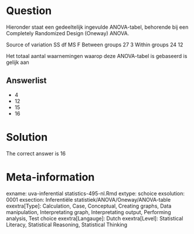 Question
========

Hieronder staat een gedeeltelijk ingevulde ANOVA-tabel, behorende bij een Completely Randomized Design (Oneway) ANOVA.

Source of variation SS df MS F
Between groups 27 3
Within groups 24 12

Het totaal aantal waarnemingen waarop deze ANOVA-tabel is gebaseerd is gelijk aan 

Answerlist
----------
* 4
* 12
* 15
* 16

Solution
========

The correct answer is  16 

Meta-information
================
exname: uva-inferential statistics-495-nl.Rmd 
extype: schoice 
exsolution: 0001 
exsection: Inferentiële statistiek/ANOVA/Oneway/ANOVA-table
exextra[Type]: Calculation, Case, Conceptual, Creating graphs, Data manipulation, Interpretating graph, Interpretating output, Performing analysis, Test choice 
exextra[Langauge]: Dutch 
exextra[Level]: Statistical Literacy, Statistical Reasoning, Statistical Thinking 
